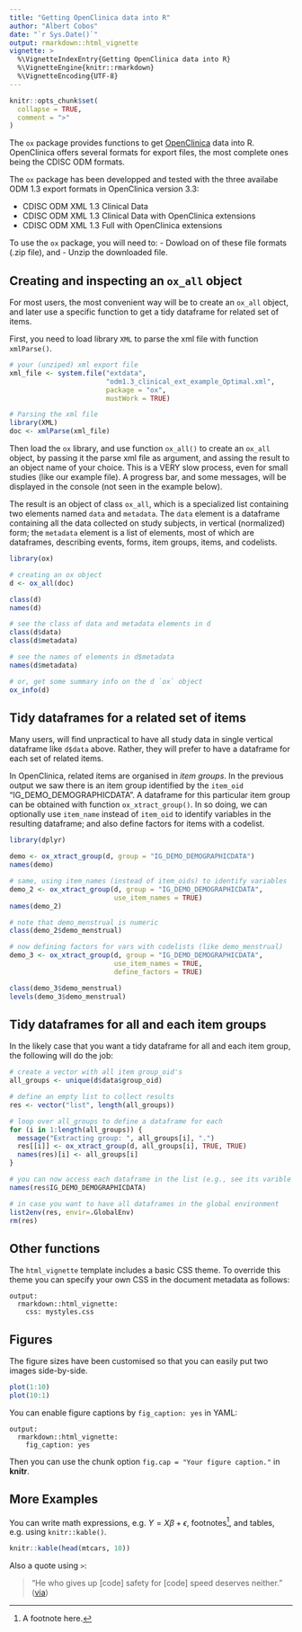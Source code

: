 ```yaml
---
title: "Getting OpenClinica data into R"
author: "Albert Cobos"
date: "`r Sys.Date()`"
output: rmarkdown::html_vignette
vignette: >
  %\VignetteIndexEntry{Getting OpenClinica data into R}
  %\VignetteEngine{knitr::rmarkdown}
  %\VignetteEncoding{UTF-8}
---
```


```r
knitr::opts_chunk$set(
  collapse = TRUE,
  comment = ">"
)
```

The `ox` package provides functions to get [OpenClinica](https://www.openclinica.com/community-edition-open-source-edc/) data into R. OpenClinica offers several formats for export files, the most complete ones being the CDISC ODM formats. 

The `ox` package has been developped and tested with the three availabe ODM 1.3 export formats in OpenClinica version 3.3:  

- CDISC ODM XML 1.3 Clinical Data
- CDISC ODM XML 1.3 Clinical Data with OpenClinica extensions
- CDISC ODM XML 1.3 Full with OpenClinica extensions

To use the `ox` package, you will need to:
- Dowload on of these file formats (.zip file), and 
- Unzip the downloaded file.

## Creating and inspecting an `ox_all` object

For most users, the most convenient way will be to create an `ox_all` object, and later use a specific function to get a tidy dataframe for related set of items.

First, you need to load library `XML` to parse the xml file with function `xmlParse()`.

```r
# your (unziped) xml export file
xml_file <- system.file("extdata",
                        "odm1.3_clinical_ext_example_Optimal.xml",
                        package = "ox",
                        mustWork = TRUE)

# Parsing the xml file
library(XML)
doc <- xmlParse(xml_file)
```

Then load the `ox` library, and use function `ox_all()` to create an `ox_all` object, by passing it the parse xml file as argument, and assing the result to an object name of your choice. This is a VERY slow process, even for small studies (like our example file). A progress bar, and some messages, will be displayed in the console (not seen in the example below).  

The result is an object of class `ox_all`, which is a specialized list containing two elements named `data` and `metadata`. The `data` element is a dataframe containing all the data collected on study subjects, in vertical (normalized) form; the `metadata` element is a list of elements, most of which are dataframes, describing events, forms, item groups, items, and codelists.  

```r
library(ox)

# creating an ox object
d <- ox_all(doc)

class(d)
names(d)

# see the class of data and metadata elements in d 
class(d$data)
class(d$metadata)

# see the names of elements in d$metadata
names(d$metadata)

# or, get some summary info on the d `ox` object
ox_info(d)
```


## Tidy dataframes for a related set of items

Many users, will find unpractical to have all study data in single vertical dataframe like `d$data` above. Rather, they will prefer to have a dataframe for each set of related items. 

In OpenClinica, related items are organised in *item groups*. In the previous output we saw there is an item group identified by the `item_oid` "IG_DEMO_DEMOGRAPHICDATA". A dataframe for this particular item group can be obtained with function `ox_xtract_group()`. In so doing, we can optionally use `item_name` instead of `item_oid` to identify variables in the resulting dataframe; and also define factors for items with a codelist. 

```r
library(dplyr)

demo <- ox_xtract_group(d, group = "IG_DEMO_DEMOGRAPHICDATA")
names(demo)

# same, using item_names (instead of item_oids) to identify variables
demo_2 <- ox_xtract_group(d, group = "IG_DEMO_DEMOGRAPHICDATA", 
                          use_item_names = TRUE)
names(demo_2)

# note that demo_menstrual is numeric
class(demo_2$demo_menstrual)

# now defining factors for vars with codelists (like demo_menstrual)
demo_3 <- ox_xtract_group(d, group = "IG_DEMO_DEMOGRAPHICDATA", 
                          use_item_names = TRUE,
                          define_factors = TRUE)

class(demo_3$demo_menstrual)
levels(demo_3$demo_menstrual)
```

## Tidy dataframes for all and each item groups

In the likely case that you want a tidy dataframe for all and each item group, 
the following will do the job:

```r
# create a vector with all item group_oid's 
all_groups <- unique(d$data$group_oid)

# define an empty list to collect results 
res <- vector("list", length(all_groups)) 

# loop over all_groups to define a dataframe for each
for (i in 1:length(all_groups)) {
  message("Extracting group: ", all_groups[i], ".")
  res[[i]] <- ox_xtract_group(d, all_groups[i], TRUE, TRUE)
  names(res)[i] <- all_groups[i]
}

# you can now access each dataframe in the list (e.g., see its varible names) 
names(res$IG_DEMO_DEMOGRAPHICDATA)

# in case you want to have all dataframes in the global environment
list2env(res, envir=.GlobalEnv)
rm(res)
```


## Other functions

The `html_vignette` template includes a basic CSS theme. To override this theme you can specify your own CSS in the document metadata as follows:

    output: 
      rmarkdown::html_vignette:
        css: mystyles.css

## Figures

The figure sizes have been customised so that you can easily put two images side-by-side. 

```r
plot(1:10)
plot(10:1)
```

You can enable figure captions by `fig_caption: yes` in YAML:

    output:
      rmarkdown::html_vignette:
        fig_caption: yes

Then you can use the chunk option `fig.cap = "Your figure caption."` in **knitr**.

## More Examples

You can write math expressions, e.g. $Y = X\beta + \epsilon$, footnotes^[A footnote here.], and tables, e.g. using `knitr::kable()`.

```r
knitr::kable(head(mtcars, 10))
```

Also a quote using `>`:

> "He who gives up [code] safety for [code] speed deserves neither."
([via](https://twitter.com/hadleywickham/status/504368538874703872))
